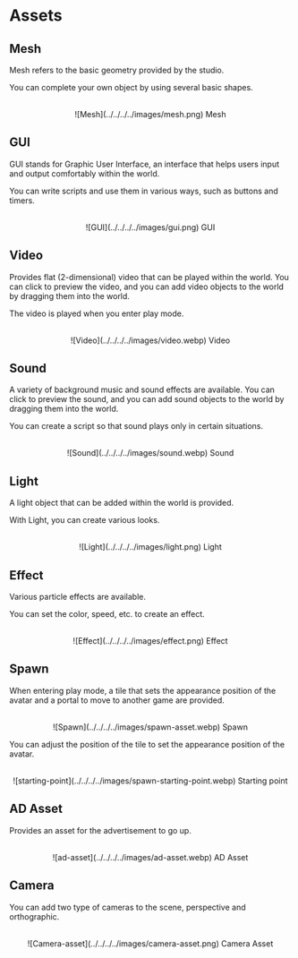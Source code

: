 # Assets

## Mesh

Mesh refers to the basic geometry provided by the studio.

You can complete your own object by using several basic shapes.

<br />
<center>![Mesh](../../../../images/mesh.png) Mesh</center>

## GUI

GUI stands for Graphic User Interface, an interface that helps users input and output comfortably within the world.

You can write scripts and use them in various ways, such as buttons and timers.

<br />
<center>![GUI](../../../../images/gui.png) GUI</center>

## Video

Provides flat (2-dimensional) video that can be played within the world. You can click to preview the video, and you can add video objects to the world by dragging them into the world.

The video is played when you enter play mode.

<br />
<center>![Video](../../../../images/video.webp) Video</center>

## Sound

A variety of background music and sound effects are available. You can click to preview the sound, and you can add sound objects to the world by dragging them into the world.

You can create a script so that sound plays only in certain situations.

<br />
<center>![Sound](../../../../images/sound.webp) Sound</center>

## Light

A light object that can be added within the world is provided.

With Light, you can create various looks.

<br />
<center>![Light](../../../../images/light.png) Light</center>

## Effect

Various particle effects are available.

You can set the color, speed, etc. to create an effect.

<br />
<center>![Effect](../../../../images/effect.png) Effect</center>

## Spawn

When entering play mode, a tile that sets the appearance position of the avatar and a portal to move to another game are provided.

<br />
<center>![Spawn](../../../../images/spawn-asset.webp) Spawn</center>

You can adjust the position of the tile to set the appearance position of the avatar.

<br />
<center>
  ![starting-point](../../../../images/spawn-starting-point.webp) Starting point
</center>

## AD Asset

Provides an asset for the advertisement to go up.

<br />
<center>![ad-asset](../../../../images/ad-asset.webp) AD Asset</center>

## Camera

You can add two type of cameras to the scene, perspective and orthographic.

<br />
<center>
  ![Camera-asset](../../../../images/camera-asset.png) Camera Asset
</center>
